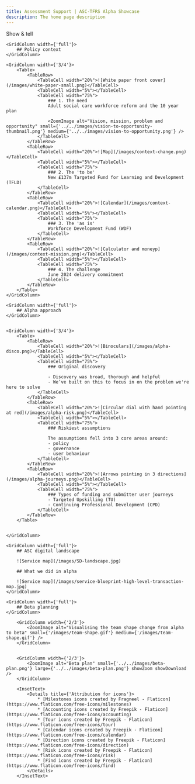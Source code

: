 ```yaml
---
title: Assessment Support | ASC-TFRS Alpha Showcase
description: The home page description
---
```


<Heading caption='Assessment Support' tag='h1'>Show & tell</Heading>

<GridRow>

    <GridColumn width={'full'}>
        ## Policy context
    </GridColumn>

    <GridColumn width={'3/4'}>
        <Table>
            <TableRow>
                <TableCell width="20%">![White paper front cover](/images/white-paper-small.png)</TableCell>
                <TableCell width="5%"></TableCell>
                <TableCell width="75%">
                    ### 1. The need
                    Adult social care workforce reform and the 10 year plan

                    <ZoomImage alt="Vision, mission, problem and opportunity" small={'../../images/vision-to-opportunity-thumbnail.png'} medium={'../../images/vision-to-opportunity.png'} />
                </TableCell>
            </TableRow>
            <TableRow>
                <TableCell width="20%">![Map](/images/context-change.png)</TableCell>
                <TableCell width="5%"></TableCell>
                <TableCell width="75%">
                    ### 2. The 'to be'
                    New £137m Targeted Fund for Learning and Development (TFLD)
                </TableCell>
            </TableRow>
            <TableRow>
                <TableCell width="20%">![Calendar](/images/context-calendar.png)</TableCell>
                <TableCell width="5%"></TableCell>
                <TableCell width="75%">
                    ### 3. The 'as is'
                    Workforce Development Fund (WDF)
                </TableCell>
            </TableRow>
            <TableRow>
                <TableCell width="20%">![Calculator and moneyp](/images/context-mission.png)</TableCell>
                <TableCell width="5%"></TableCell>
                <TableCell width="75%">
                    ### 4. The challenge
                    June 2024 delivery commitment
                </TableCell>
            </TableRow>
        </Table>
    </GridColumn> 
</GridRow>

<GridRow>

    <GridColumn width={'full'}>
        ## Alpha approach
    </GridColumn>


    <GridColumn width={'3/4'}>
        <Table>
            <TableRow>
                <TableCell width="20%">![Binoculars](/images/alpha-disco.png)</TableCell>
                <TableCell width="5%"></TableCell>
                <TableCell width="75%">
                    ### Original discovery 

                    - Discovery was broad, thorough and helpful​
                    - We’ve built on this to focus in on the problem we're here to solve
                </TableCell>
            </TableRow>
            <TableRow>
                <TableCell width="20%">![Circular dial with hand pointing at red](/images/alpha-risk.png)</TableCell>
                <TableCell width="5%"></TableCell>
                <TableCell width="75%">
                    ### Riskiest assumptions

                    The assumptions fell into 3 core areas around:
                    - policy
                    - governance
                    - user behaviour
                </TableCell>
            </TableRow>
            <TableRow>
                <TableCell width="20%">![Arrows pointing in 3 directions](/images/alpha-journeys.png)</TableCell>
                <TableCell width="5%"></TableCell>
                <TableCell width="75%">
                    ### Types of funding and submitter user journeys 
                    - Targeted Upskilling (TU)
                    - Continuing Professional Development (CPD)
                </TableCell>
            </TableRow>
        </Table>


    </GridColumn>

<GridRow>

    <GridColumn width={'full'}>
        ## ASC digital landscape

        ![Service map](/images/SD-landscape.jpg)

        ## What we did in alpha

        ![Service map](/images/service-blueprint-high-level-transaction-map.jpg)
    </GridColumn>
</GridRow>

<GridRow>

    <GridColumn width={'full'}>
        ## Beta planning
    </GridColumn>

        <GridColumn width={'2/3'}>
            <ZoomImage alt="Visualising the team shape change from alpha to beta" small={'/images/team-shape.gif'} medium={'/images/team-shape.gif'} />
        </GridColumn>


        <GridColumn width={'2/3'}>
            <ZoomImage alt="Beta plan" small={'../../images/beta-plan.png'} large={'../../images/beta-plan.png'} showZoom showDownload />
        </GridColumn>

</GridRow>

        <InsetText>
            <Details title={'Attribution for icons'}>
                * [Milestones icons created by Fragneel - Flaticon](https://www.flaticon.com/free-icons/milestones)
                * [Accounting icons created by Freepik - Flaticon](https://www.flaticon.com/free-icons/accounting)
                * [Tour icons created by Freepik - Flaticon](https://www.flaticon.com/free-icons/tour)
                * [Calendar icons created by Freepik - Flaticon](https://www.flaticon.com/free-icons/calendar)
                * [Direction icons created by Freepik - Flaticon](https://www.flaticon.com/free-icons/direction)
                * [Risk icons created by Freepik - Flaticon](https://www.flaticon.com/free-icons/risk)
                * [Find icons created by Freepik - Flaticon](https://www.flaticon.com/free-icons/find)
            </Details>
        </InsetText>

</GridRow>
